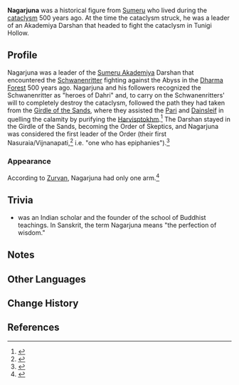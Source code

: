 {{Character Infobox
|type             = Mentioned
|image            = <!-- NPC Nagarjuna.png -->
|realname         = <!-- Optional, if different from in-game name -->
|deceased         = 
|region           = Sumeru
|affiliation      = Order of Skeptics
|title            = Nasuraia
|title2           = Vijnanapati
|ancestry         = 
|father           = 
|mother           = 
|spouse           = 
|sibling          = 
|child            = 
|relative         = 
|relative2        = 
|voiceEN          = 
|voiceCN          = 
|voiceJP          = 
|voiceKR          = 
}}
'''Nagarjuna''' was a historical figure from [[Sumeru]] who lived during the [[cataclysm]] 500 years ago. At the time the cataclysm struck, he was a leader of an Akademiya Darshan that headed to fight the cataclysm in Tunigi Hollow.

==Profile==
Nagarjuna was a leader of the [[Sumeru Akademiya]] Darshan that encountered the [[Schwanenritter]] fighting against the Abyss in the [[Dharma Forest]] 500 years ago. Nagarjuna and his followers recognized the Schwanenritter as "heroes of Dahri" and, to carry on the Schwanenritters' will to completely destroy the cataclysm, followed the path they had taken from the [[Girdle of the Sands]], where they assisted the [[Pari]] and [[Dainsleif]] in quelling the calamity by purifying the [[Harvisptokhm]].<ref>{{Ref/Quest|The Hymn of Tir Yazad (Part 2)}}</ref> The Darshan stayed in the Girdle of the Sands, becoming the Order of Skeptics, and Nagarjuna was considered the first leader of the Order (their first Nasuraia/Vijnanapati,<ref name="Splendorous" >{{Ref/Quest|The Splendorous Sky That Day}}</ref> i.e. "one who has epiphanies").<ref>{{Ref/Loading|Sumeru|Nasuraia}}</ref>

===Appearance===
According to [[Zurvan]], Nagarjuna had only one arm.<ref>{{Ref/Quest|The Hymn of Tir Yazad (Part 2)}}</ref>

==Trivia==
* {{w|Nagarjuna}} was an Indian scholar and the founder of the {{w|Madhyamaka}} school of Buddhist teachings. In Sanskrit, the term Nagarjuna means "the perfection of wisdom."

==Notes==
{{Reflist|note=1}}

==Other Languages==
{{Other Languages|default_hidden=1
|en      = Nagarjuna
|zhs     = 那伽朱那
|zhs_rm  = Nàjiāzhūnà
|zht     = 那伽朱那
|zht_rm  = Nàjiāzhūnà
|ja      = ナガルジュナ
|ja_rm   = Nagarujuna
|ko      = 나가르주나
|ko_rm   = 
|es      = Nagarjuna
|fr      = Nagarjuna
|ru      = Нагарджуны
|th      = Nagarjuna
|vi      = Nagarjuna
|de      = Nagarjuna
|id      = Nagarjuna
|pt      = Nasejuna
|tr      = Nagarjuna
|it      = Nagarjuna
}}

==Change History==
{{Change History|introduced=3.5}}

==References==
{{Reflist}}